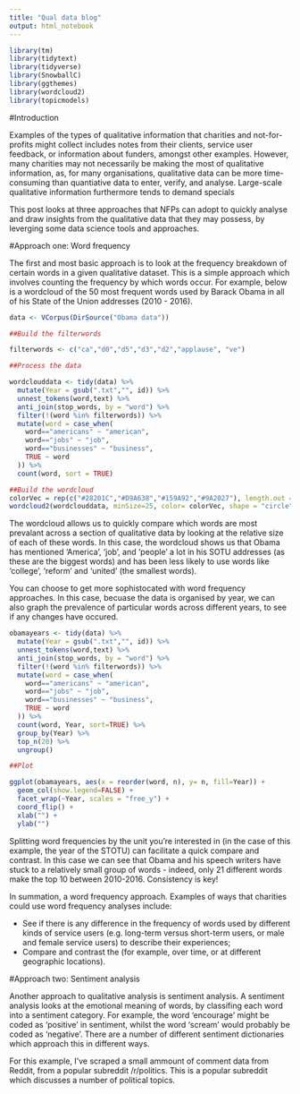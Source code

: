 ```yaml
---
title: "Qual data blog"
output: html_notebook
---
```


```r
library(tm)
library(tidytext)
library(tidyverse)
library(SnowballC)
library(ggthemes)
library(wordcloud2)
library(topicmodels)
```

#Introduction

Examples of the types of qualitative information that charities and not-for-profits might collect includes notes from their clients, service user feedback, or information about funders, amongst other examples. However, many charities may not necessarily be making the most of qualitative information, as, for many organisations, qualitative data can be more time-consuming than quantiative data to enter, verify, and analyse. Large-scale qualitative information furthermore tends to demand specials

This post looks at three approaches that NFPs can adopt to quickly analyse and draw insights from the qualitative data that they may possess, by leverging some data science tools and approaches.

#Approach one: Word frequency

The first and most basic approach is to look at the frequency breakdown of certain words in a given qualitative dataset. This is a simple approach which involves counting the frequency by which words occur. For example, below is a wordcloud of the 50 most frequent words used by Barack Obama in all of his State of the Union addresses (2010 - 2016). 

```r
data <- VCorpus(DirSource("Obama data"))

##Build the filterwords

filterwords <- c("ca","d0","d5","d3","d2","applause", "ve")

##Process the data

wordclouddata <- tidy(data) %>%
  mutate(Year = gsub(".txt","", id)) %>%
  unnest_tokens(word,text) %>%
  anti_join(stop_words, by = "word") %>%
  filter(!(word %in% filterwords)) %>%
  mutate(word = case_when(
    word=="americans" ~ "american",
    word=="jobs" ~ "job",
    word=="businesses" ~ "business",
    TRUE ~ word
  )) %>%
  count(word, sort = TRUE)

##Build the wordcloud
colorVec = rep(c("#28201C","#D9A638","#159A92","#9A2027"), length.out = nrow(new))
wordcloud2(wordclouddata, minSize=25, color= colorVec, shape = "circle", fontFamily = "sans")
```

The wordcloud allows us to quickly compare which words are most prevalant across a section of qualitative data by looking at the relative size of each of these words. In this case, the wordcloud shows us that Obama has mentioned 'America', 'job', and 'people' a lot in his SOTU addresses (as these are the biggest words) and has been less likely to use words like 'college', 'reform' and 'united' (the smallest words).

You can choose to get more sophistocated with word frequency approaches. In this case, becuase the data is organised by year, we can also graph the prevalence of particular words across different years, to see if any changes have occured. 

```r
obamayears <- tidy(data) %>%
  mutate(Year = gsub(".txt","", id)) %>%
  unnest_tokens(word,text) %>%
  anti_join(stop_words, by = "word") %>%
  filter(!(word %in% filterwords)) %>%
  mutate(word = case_when(
    word=="americans" ~ "american",
    word=="jobs" ~ "job",
    word=="businesses" ~ "business",
    TRUE ~ word
  )) %>%
  count(word, Year, sort=TRUE) %>%
  group_by(Year) %>%
  top_n(20) %>%
  ungroup()

##Plot

ggplot(obamayears, aes(x = reorder(word, n), y= n, fill=Year)) +
  geom_col(show.legend=FALSE) +
  facet_wrap(~Year, scales = "free_y") +
  coord_flip() +
  xlab("") +
  ylab("")
```

Splitting word frequencies by the unit you're interested in (in the case of this example, the year of the STOTU) can facilitate a quick compare and contrast.  In this case we can see that Obama and his speech writers have stuck to a relatively small group of words - indeed, only 21 different words make the top 10 between 2010-2016. Consistency is key!

In summation, a word frequency approach. Examples of ways that charities could use word frequency analyses include:

- See if there is any difference in the frequency of words used by different kinds of service users (e.g. long-term versus short-term users, or male and female service users) to describe their experiences;
- Compare and contrast the  (for example, over time, or at different geographic locations).

#Approach two: Sentiment analysis

Another approach to qualitative analysis is sentiment analysis. A sentiment analysis looks at the emotional meaning of words, by classifing each word into a sentiment category. For example, the word 'encourage' might be coded as 'positive' in sentiment, whilst the word 'scream' would probably be coded as 'negative'. There are a number of different sentiment dictionaries which approach this in different ways. 

For this example, I've scraped a small ammount of comment data from Reddit, from a popular subreddit /r/politics. This is a popular subreddit which discusses a number of political topics. 











